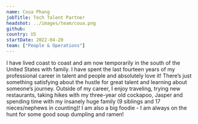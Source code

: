 ```yaml
---
name: Coua Phang
jobTitle: Tech Talent Partner
headshot: ../images/team/coua.png
github: 
country: US
startDate: 2022-04-20
team: ["People & Operations"]
---
```


I have lived coast to coast and am now temporarily in the south of the United States with family. I have spent the last fourteen years of my professional career in talent and people and absolutely love it! There’s just something satisfying about the hustle for great talent and learning about someone’s journey.
Outside of my career, I enjoy traveling, trying new restaurants, taking hikes with my three-year old cockapoo, Jasper and spending time with my insanely huge family (9 siblings and 17 nieces/nephews in counting)!
I am also a big foodie - I am always on the hunt for some good soup dumpling and ramen!
